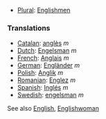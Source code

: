 *[[Plural]]: [[Englishmen]]
===Translations===

*[[Catalan]]: [[anglès]] ''m''
*[[Dutch]]: [[Engelsman]] ''m''
*[[French]]: [[Anglais]] ''m''
*[[German]]: [[Engländer]] ''m''
*[[Polish]]: [[Anglik]] ''m''
*[[Romanian]]: [[Englez]] ''m''
*[[Spanish]]: [[Inglés]] ''m''
*[[Swedish]]: [[engelsman]] ''m''

See also [[English]], [[Englishwoman]]